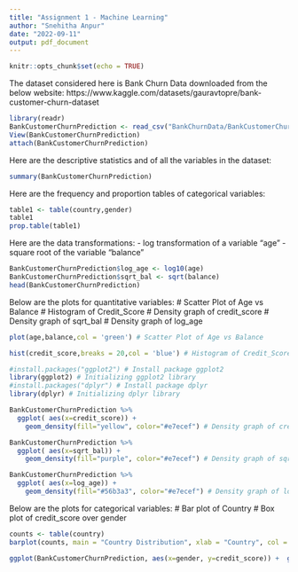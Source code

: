 ```yaml
---
title: "Assignment 1 - Machine Learning"
author: "Snehitha Anpur"
date: "2022-09-11"
output: pdf_document 
---
```


```r
knitr::opts_chunk$set(echo = TRUE)
```

The dataset considered here is Bank Churn Data downloaded from the below website:
https://www.kaggle.com/datasets/gauravtopre/bank-customer-churn-dataset

```r
library(readr)
BankCustomerChurnPrediction <- read_csv("BankChurnData/BankCustomerChurnPrediction.csv")
View(BankCustomerChurnPrediction)
attach(BankCustomerChurnPrediction)
```

Here are the descriptive statistics and of all the variables in the dataset:

```r
summary(BankCustomerChurnPrediction)
```

Here are the frequency and proportion tables of categorical variables:

```r
table1 <- table(country,gender)
table1
prop.table(table1)
```

Here are the data transformations:
  - log transformation of a variable "age"
  - square root of the variable "balance"

```r
BankCustomerChurnPrediction$log_age <- log10(age)
BankCustomerChurnPrediction$sqrt_bal <- sqrt(balance)
head(BankCustomerChurnPrediction)
```

Below are the plots for quantitative variables:
  # Scatter Plot of Age vs Balance
  # Histogram of Credit_Score
  # Density graph of credit_score
  # Density graph of sqrt_bal
  # Density graph of log_age

```r
plot(age,balance,col = 'green') # Scatter Plot of Age vs Balance

hist(credit_score,breaks = 20,col = 'blue') # Histogram of Credit_Score

#install.packages("ggplot2") # Install package ggplot2
library(ggplot2) # Initializing ggplot2 library
#install.packages("dplyr") # Install package dplyr
library(dplyr) # Initializing dplyr library

BankCustomerChurnPrediction %>%
  ggplot( aes(x=credit_score)) +
    geom_density(fill="yellow", color="#e7ecef") # Density graph of credit_score

BankCustomerChurnPrediction %>%
  ggplot( aes(x=sqrt_bal)) +
    geom_density(fill="purple", color="#e7ecef") # Density graph of sqrt_bal

BankCustomerChurnPrediction %>%
  ggplot( aes(x=log_age)) +
    geom_density(fill="#56b3a3", color="#e7ecef") # Density graph of log_age
```

Below are the plots for categorical variables:
  # Bar plot of Country
  # Box plot of credit_score over gender
  
```r
counts <- table(country)
barplot(counts, main = "Country Distribution", xlab = "Country", col = "pink") # Barplot of Country

ggplot(BankCustomerChurnPrediction, aes(x=gender, y=credit_score)) +  geom_boxplot(fill='orange') # Box plot of credit_score over gender

```